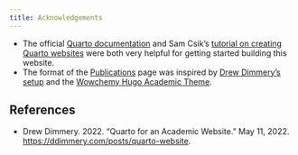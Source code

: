 ```yaml
---
title: Acknowledgements
---
```


- The official [Quarto documentation](https://quarto.org/docs/guide/) and Sam Csik's [tutorial on creating Quarto websites](https://ucsb-meds.github.io/creating-quarto-websites/) were both very helpful for getting started building this website.
- The format of the [Publications](/publications) page was inspired by [Drew Dimmery's setup](https://ddimmery.com/posts/quarto-website/) and the [Wowchemy Hugo Academic Theme](https://github.com/wowchemy/starter-hugo-academic).

## References

- Drew Dimmery. 2022. “Quarto for an Academic Website.” May 11, 2022. [https://ddimmery.com/posts/quarto-website](){target="_blank"}.
